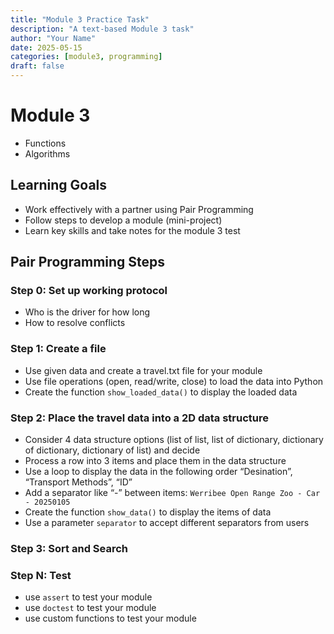 ```yaml
---
title: "Module 3 Practice Task"
description: "A text-based Module 3 task"
author: "Your Name"
date: 2025-05-15
categories: [module3, programming]
draft: false
---
```


# Module 3

- Functions
- Algorithms

## Learning Goals

- Work effectively with a partner using Pair Programming
- Follow steps to develop a module (mini-project)
- Learn key skills and take notes for the module 3 test

## Pair Programming Steps

### Step 0: Set up working protocol

- Who is the driver for how long
- How to resolve conflicts

### Step 1: Create a file

- Use given data and create a travel.txt file for your module
- Use file operations (open, read/write, close) to load the data into Python
- Create the function `show_loaded_data()` to display the loaded data

### Step 2: Place the travel data into a 2D data structure

- Consider 4 data structure options (list of list, list of dictionary, dictionary of dictionary, dictionary of list) and decide
- Process a row into 3 items and place them in the data structure
- Use a loop to display the data in the following order "Desination", "Transport Methods", "ID"
- Add a separator like "-" between items: `Werribee Open Range Zoo - Car - 20250105`
- Create the function `show_data()` to display the items of data
- Use a parameter `separator` to accept different separators from users


### Step 3: Sort and Search



### Step N: Test

- use `assert` to test your module
- use `doctest` to test your module
- use custom functions to test your module